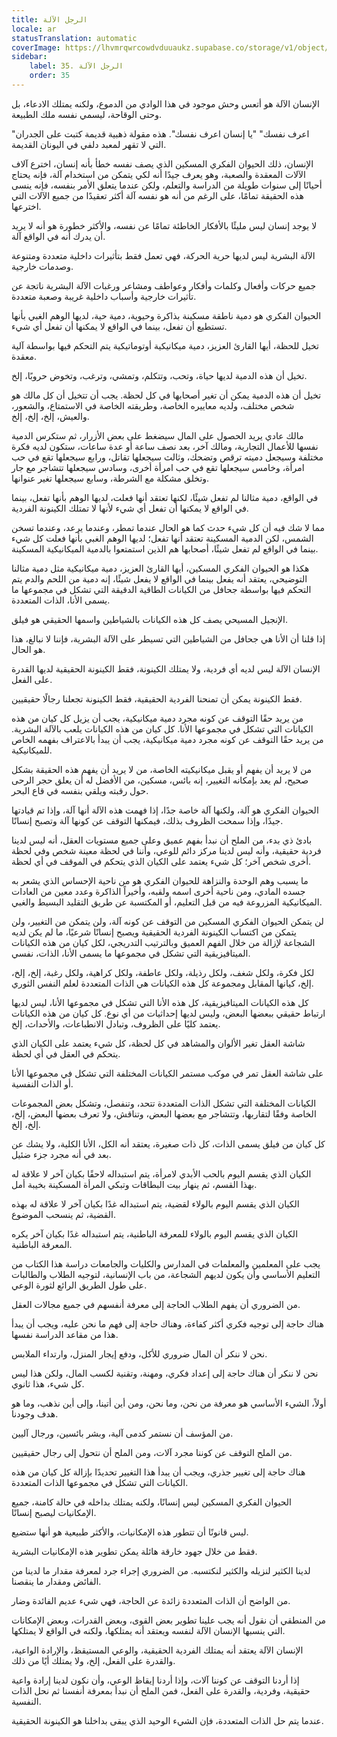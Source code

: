 ```yaml
---
title: الرجل الآلة
locale: ar
statusTranslation: automatic
coverImage: https://lhvmrqwrcowdvduuaukz.supabase.co/storage/v1/object/public/strapi-uploads/small_cover-educacion-fundamental.webp-2d51a7828a2b1309555be27f7e2a61a0.webp
sidebar:
    label: 35. الرجل الآلة
    order: 35
---
```

الإنسان الآلة هو أتعس وحش موجود في هذا الوادي من الدموع، ولكنه يمتلك الادعاء، بل وحتى الوقاحة، ليسمي نفسه ملك الطبيعة.

"اعرف نفسك" "يا إنسان اعرف نفسك". هذه مقولة ذهبية قديمة كتبت على الجدران التي لا تقهر لمعبد دلفي في اليونان القديمة.

الإنسان، ذلك الحيوان الفكري المسكين الذي يصف نفسه خطأ بأنه إنسان، اخترع آلاف الآلات المعقدة والصعبة، وهو يعرف جيدًا أنه لكي يتمكن من استخدام آلة، فإنه يحتاج أحيانًا إلى سنوات طويلة من الدراسة والتعلم، ولكن عندما يتعلق الأمر بنفسه، فإنه ينسى هذه الحقيقة تمامًا، على الرغم من أنه هو نفسه آلة أكثر تعقيدًا من جميع الآلات التي اخترعها.

لا يوجد إنسان ليس مليئًا بالأفكار الخاطئة تمامًا عن نفسه، والأكثر خطورة هو أنه لا يريد أن يدرك أنه في الواقع آلة.

الآلة البشرية ليس لديها حرية الحركة، فهي تعمل فقط بتأثيرات داخلية متعددة ومتنوعة وصدمات خارجية.

جميع حركات وأفعال وكلمات وأفكار وعواطف ومشاعر ورغبات الآلة البشرية ناتجة عن تأثيرات خارجية وأسباب داخلية غريبة وصعبة متعددة.

الحيوان الفكري هو دمية ناطقة مسكينة بذاكرة وحيوية، دمية حية، لديها الوهم الغبي بأنها تستطيع أن تفعل، بينما في الواقع لا يمكنها أن تفعل أي شيء.

تخيل للحظة، أيها القارئ العزيز، دمية ميكانيكية أوتوماتيكية يتم التحكم فيها بواسطة آلية معقدة.

تخيل أن هذه الدمية لديها حياة، وتحب، وتتكلم، وتمشي، وترغب، وتخوض حروبًا، إلخ.

تخيل أن هذه الدمية يمكن أن تغير أصحابها في كل لحظة. يجب أن تتخيل أن كل مالك هو شخص مختلف، ولديه معاييره الخاصة، وطريقته الخاصة في الاستمتاع، والشعور، والعيش، إلخ، إلخ، إلخ.

مالك عادي يريد الحصول على المال سيضغط على بعض الأزرار، ثم ستكرس الدمية نفسها للأعمال التجارية، ومالك آخر، بعد نصف ساعة أو عدة ساعات، ستكون لديه فكرة مختلفة وسيجعل دميته ترقص وتضحك، وثالث سيجعلها تقاتل، ورابع سيجعلها تقع في حب امرأة، وخامس سيجعلها تقع في حب امرأة أخرى، وسادس سيجعلها تتشاجر مع جار وتخلق مشكلة مع الشرطة، وسابع سيجعلها تغير عنوانها.

في الواقع، دمية مثالنا لم تفعل شيئًا، لكنها تعتقد أنها فعلت، لديها الوهم بأنها تفعل، بينما في الواقع لا يمكنها أن تفعل أي شيء لأنها لا تمتلك الكينونة الفردية.

مما لا شك فيه أن كل شيء حدث كما هو الحال عندما تمطر، وعندما يرعد، وعندما تسخن الشمس، لكن الدمية المسكينة تعتقد أنها تفعل؛ لديها الوهم الغبي بأنها فعلت كل شيء بينما في الواقع لم تفعل شيئًا، أصحابها هم الذين استمتعوا بالدمية الميكانيكية المسكينة.

هكذا هو الحيوان الفكري المسكين، أيها القارئ العزيز، دمية ميكانيكية مثل دمية مثالنا التوضيحي، يعتقد أنه يفعل بينما في الواقع لا يفعل شيئًا، إنه دمية من اللحم والدم يتم التحكم فيها بواسطة جحافل من الكيانات الطاقية الدقيقة التي تشكل في مجموعها ما يسمى الأنا، الذات المتعددة.

الإنجيل المسيحي يصف كل هذه الكيانات بالشياطين واسمها الحقيقي هو فيلق.

إذا قلنا أن الأنا هي جحافل من الشياطين التي تسيطر على الآلة البشرية، فإننا لا نبالغ، هذا هو الحال.

الإنسان الآلة ليس لديه أي فردية، ولا يمتلك الكينونة، فقط الكينونة الحقيقية لديها القدرة على الفعل.

فقط الكينونة يمكن أن تمنحنا الفردية الحقيقية، فقط الكينونة تجعلنا رجالًا حقيقيين.

من يريد حقًا التوقف عن كونه مجرد دمية ميكانيكية، يجب أن يزيل كل كيان من هذه الكيانات التي تشكل في مجموعها الأنا. كل كيان من هذه الكيانات يلعب بالآلة البشرية. من يريد حقًا التوقف عن كونه مجرد دمية ميكانيكية، يجب أن يبدأ بالاعتراف بفهمه الخاص للميكانيكية.

من لا يريد أن يفهم أو يقبل ميكانيكيته الخاصة، من لا يريد أن يفهم هذه الحقيقة بشكل صحيح، لم يعد بإمكانه التغيير، إنه بائس، مسكين، من الأفضل له أن يعلق حجر الرحى حول رقبته ويلقي بنفسه في قاع البحر.

الحيوان الفكري هو آلة، ولكنها آلة خاصة جدًا، إذا فهمت هذه الآلة أنها آلة، وإذا تم قيادتها جيدًا، وإذا سمحت الظروف بذلك، فيمكنها التوقف عن كونها آلة وتصبح إنسانًا.

بادئ ذي بدء، من الملح أن نبدأ بفهم عميق وعلى جميع مستويات العقل، أنه ليس لدينا فردية حقيقية، وأنه ليس لدينا مركز دائم للوعي، وأننا في لحظة معينة شخص وفي لحظة أخرى شخص آخر؛ كل شيء يعتمد على الكيان الذي يتحكم في الموقف في أي لحظة.

ما يسبب وهم الوحدة والنزاهة للحيوان الفكري هو من ناحية الإحساس الذي يشعر به جسده المادي، ومن ناحية أخرى اسمه ولقبه، وأخيراً الذاكرة وعدد معين من العادات الميكانيكية المزروعة فيه من قبل التعليم، أو المكتسبة عن طريق التقليد البسيط والغبي.

لن يتمكن الحيوان الفكري المسكين من التوقف عن كونه آلة، ولن يتمكن من التغيير، ولن يتمكن من اكتساب الكينونة الفردية الحقيقية ويصبح إنسانًا شرعيًا، ما لم يكن لديه الشجاعة لإزالة من خلال الفهم العميق وبالترتيب التدريجي، لكل كيان من هذه الكيانات الميتافيزيقية التي تشكل في مجموعها ما يسمى الأنا، الذات، نفسي.

لكل فكرة، ولكل شغف، ولكل رذيلة، ولكل عاطفة، ولكل كراهية، ولكل رغبة، إلخ، إلخ، إلخ، كيانها المقابل ومجموعة كل هذه الكيانات هي الذات المتعددة لعلم النفس الثوري.

كل هذه الكيانات الميتافيزيقية، كل هذه الأنا التي تشكل في مجموعها الأنا، ليس لديها ارتباط حقيقي ببعضها البعض، وليس لديها إحداثيات من أي نوع. كل كيان من هذه الكيانات يعتمد كليًا على الظروف، وتبادل الانطباعات، والأحداث، إلخ.

شاشة العقل تغير الألوان والمشاهد في كل لحظة، كل شيء يعتمد على الكيان الذي يتحكم في العقل في أي لحظة.

على شاشة العقل تمر في موكب مستمر الكيانات المختلفة التي تشكل في مجموعها الأنا أو الذات النفسية.

الكيانات المختلفة التي تشكل الذات المتعددة تتحد، وتنفصل، وتشكل بعض المجموعات الخاصة وفقًا لتقاربها، وتتشاجر مع بعضها البعض، وتناقش، ولا تعرف بعضها البعض، إلخ، إلخ، إلخ.

كل كيان من فيلق يسمى الذات، كل ذات صغيرة، يعتقد أنه الكل، الأنا الكلية، ولا يشك عن بعد في أنه مجرد جزء ضئيل.

الكيان الذي يقسم اليوم بالحب الأبدي لامرأة، يتم استبداله لاحقًا بكيان آخر لا علاقة له بهذا القسم، ثم ينهار بيت البطاقات وتبكي المرأة المسكينة بخيبة أمل.

الكيان الذي يقسم اليوم بالولاء لقضية، يتم استبداله غدًا بكيان آخر لا علاقة له بهذه القضية، ثم ينسحب الموضوع.

الكيان الذي يقسم اليوم بالولاء للمعرفة الباطنية، يتم استبداله غدًا بكيان آخر يكره المعرفة الباطنية.

يجب على المعلمين والمعلمات في المدارس والكليات والجامعات دراسة هذا الكتاب من التعليم الأساسي وأن يكون لديهم الشجاعة، من باب الإنسانية، لتوجيه الطلاب والطالبات على طول الطريق الرائع لثورة الوعي.

من الضروري أن يفهم الطلاب الحاجة إلى معرفة أنفسهم في جميع مجالات العقل.

هناك حاجة إلى توجيه فكري أكثر كفاءة، وهناك حاجة إلى فهم ما نحن عليه، ويجب أن يبدأ هذا من مقاعد الدراسة نفسها.

نحن لا ننكر أن المال ضروري للأكل، ودفع إيجار المنزل، وارتداء الملابس.

نحن لا ننكر أن هناك حاجة إلى إعداد فكري، ومهنة، وتقنية لكسب المال، ولكن هذا ليس كل شيء، هذا ثانوي.

أولاً، الشيء الأساسي هو معرفة من نحن، وما نحن، ومن أين أتينا، وإلى أين نذهب، وما هو هدف وجودنا.

من المؤسف أن نستمر كدمى آلية، وبشر بائسين، ورجال آليين.

من الملح التوقف عن كوننا مجرد آلات، ومن الملح أن نتحول إلى رجال حقيقيين.

هناك حاجة إلى تغيير جذري، ويجب أن يبدأ هذا التغيير تحديدًا بإزالة كل كيان من هذه الكيانات التي تشكل في مجموعها الذات المتعددة.

الحيوان الفكري المسكين ليس إنسانًا، ولكنه يمتلك بداخله في حالة كامنة، جميع الإمكانيات ليصبح إنسانًا.

ليس قانونًا أن تتطور هذه الإمكانيات، والأكثر طبيعية هو أنها ستضيع.

فقط من خلال جهود خارقة هائلة يمكن تطوير هذه الإمكانيات البشرية.

لدينا الكثير لنزيله والكثير لنكتسبه. من الضروري إجراء جرد لمعرفة مقدار ما لدينا من الفائض ومقدار ما ينقصنا.

من الواضح أن الذات المتعددة زائدة عن الحاجة، فهي شيء عديم الفائدة وضار.

من المنطقي أن نقول أنه يجب علينا تطوير بعض القوى، وبعض القدرات، وبعض الإمكانات التي ينسبها الإنسان الآلة لنفسه ويعتقد أنه يمتلكها، ولكنه في الواقع لا يمتلكها.

الإنسان الآلة يعتقد أنه يمتلك الفردية الحقيقية، والوعي المستيقظ، والإرادة الواعية، والقدرة على الفعل، إلخ، ولا يمتلك أيًا من ذلك.

إذا أردنا التوقف عن كوننا آلات، وإذا أردنا إيقاظ الوعي، وأن نكون لدينا إرادة واعية حقيقية، وفردية، والقدرة على الفعل، فمن الملح أن نبدأ بمعرفة أنفسنا ثم نحل الذات النفسية.

عندما يتم حل الذات المتعددة، فإن الشيء الوحيد الذي يبقى بداخلنا هو الكينونة الحقيقية.

